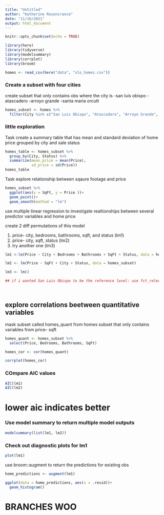 ```yaml
---
title: "Untitled"
author: "Katherine Rosencrance"
date: "11/16/2021"
output: html_document
---
```


```r
knitr::opts_chunk$set(echo = TRUE)

library(here)
library(tidyverse)
library(modelsummary)
library(corrplot)
library(broom)
```

```r
homes <- read_csv(here("data", "slo_homes.csv"))
```

### Create  a subset with four cities

create subset that only contains obs where the city is 
-san luis obispo
-atascadero
-arroyo grande
-santa maria orcutt

```r
homes_subset <- homes %>% 
  filter(City %in% c("San Luis Obispo", "Atascadero", "Arroyo Grande", "Santa Maria-Orcutt"))
```

### little exploration

Task create a summary table that has mean and standard deviation of home price grouped by city and sale status

```r
homes_table <- homes_subset %>% 
  group_by(City, Status) %>% 
  summarize(mean_price = mean(Price),
            sd_price = sd(Price))
homes_table
```
Task explore relationship between sqaure footage and price

```r
homes_subset %>% 
  ggplot(aes(x = SqFt, y = Price ))+
  geom_point()+
  geom_smooth(method = "lm")
```
use multiple linear regression to investigate realtionships between several predictor variables and home price

create 2 diff permutations of this model

1. price- city, bedrooms, bathrooms, sqft, and status (lm1)
2. price- city, sqft, status (lm2)
3. try another one (lm3)

```r

lm1 <-lm(Price ~ City + Bedrooms + Bathrooms + SqFt + Status, data = homes_subset)

lm2 <- lm(Price ~ SqFt + City + Status, data = homes_subset)

lm3 <- lm()

## if i wanted San Luis Obispo to be the reference level: use fct_relevel to specify a new reference level

  
```


## explore correlations beetween quantitative variables

mask subset called homes_quant from homes subset that only contains variables from price- sqft

```r
homes_quant <- homes_subset %>% 
  select(Price, Bedrooms, Bathrooms, SqFt)

homes_cor <- cor(homes_quant)

corrplot(homes_cor)
```
### COmpare AIC values

```r
AIC(lm1)
AIC(lm2)
```

# lower aic indicates better
### Use model summary to return multiple model outputs

```r
modelsummary(list(lm1, lm2))
```

### Check out diagnostic plots for lm1

```r
plot(lm1)
```
use broom::augment to return the predictions for existing obs

```r
home_predictions <- augment(lm1)

ggplot(data = home_predictions, aes(x = .resid))+
  geom_histogram()
```
# BRANCHES WOO
